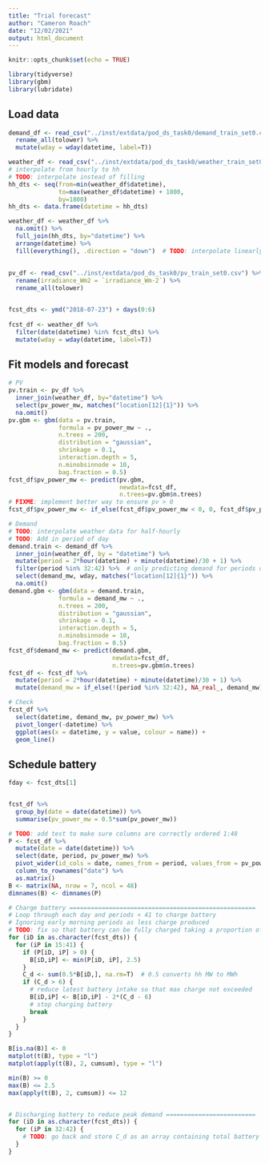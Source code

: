 ```yaml
---
title: "Trial forecast"
author: "Cameron Roach"
date: "12/02/2021"
output: html_document
---
```


```r
knitr::opts_chunk$set(echo = TRUE)

library(tidyverse)
library(gbm)
library(lubridate)
```

## Load data

```r
demand_df <- read_csv("../inst/extdata/pod_ds_task0/demand_train_set0.csv") %>% 
  rename_all(tolower) %>% 
  mutate(wday = wday(datetime, label=T))

weather_df <- read_csv("../inst/extdata/pod_ds_task0/weather_train_set0.csv")
# interpolate from hourly to hh
# TODO: interpolate instead of filling
hh_dts <- seq(from=min(weather_df$datetime),
              to=max(weather_df$datetime) + 1800,
              by=1800)
hh_dts <- data.frame(datetime = hh_dts)

weather_df <- weather_df %>% 
  na.omit() %>% 
  full_join(hh_dts, by="datetime") %>% 
  arrange(datetime) %>% 
  fill(everything(), .direction = "down")  # TODO: interpolate linearly
  
  
pv_df <- read_csv("../inst/extdata/pod_ds_task0/pv_train_set0.csv") %>% 
  rename(irradiance_Wm2 = `irradiance_Wm-2`) %>% 
  rename_all(tolower)


fcst_dts <- ymd("2018-07-23") + days(0:6)
  
fcst_df <- weather_df %>% 
  filter(date(datetime) %in% fcst_dts) %>% 
  mutate(wday = wday(datetime, label=T))
```

## Fit models and forecast

```r
# PV
pv.train <- pv_df %>% 
  inner_join(weather_df, by="datetime") %>% 
  select(pv_power_mw, matches("location[12]{1}")) %>% 
  na.omit()
pv.gbm <- gbm(data = pv.train,
              formula = pv_power_mw ~ .,
              n.trees = 200,
              distribution = "gaussian",
              shrinkage = 0.1,
              interaction.depth = 5,
              n.minobsinnode = 10,
              bag.fraction = 0.5)
fcst_df$pv_power_mw <- predict(pv.gbm, 
                               newdata=fcst_df, 
                               n.trees=pv.gbm$n.trees)
# FIXME: implement better way to ensure pv > 0
fcst_df$pv_power_mw <- if_else(fcst_df$pv_power_mw < 0, 0, fcst_df$pv_power_mw)

# Demand
# TODO: interpolate weather data for half-hourly
# TODO: Add in period of day
demand.train <- demand_df %>% 
  inner_join(weather_df, by = "datetime") %>% 
  mutate(period = 2*hour(datetime) + minute(datetime)/30 + 1) %>% 
  filter(period %in% 32:42) %>%  # only predicting demand for periods of interest
  select(demand_mw, wday, matches("location[12]{1}")) %>% 
  na.omit()
demand.gbm <- gbm(data = demand.train,
              formula = demand_mw ~ .,
              n.trees = 200,
              distribution = "gaussian",
              shrinkage = 0.1,
              interaction.depth = 5,
              n.minobsinnode = 10,
              bag.fraction = 0.5)
fcst_df$demand_mw <- predict(demand.gbm, 
                             newdata=fcst_df, 
                             n.trees=pv.gbm$n.trees)
fcst_df <- fcst_df %>% 
  mutate(period = 2*hour(datetime) + minute(datetime)/30 + 1) %>% 
  mutate(demand_mw = if_else(!(period %in% 32:42), NA_real_, demand_mw))

# Check
fcst_df %>% 
  select(datetime, demand_mw, pv_power_mw) %>% 
  pivot_longer(-datetime) %>% 
  ggplot(aes(x = datetime, y = value, colour = name)) +
  geom_line()
```

## Schedule battery

```r
fday <- fcst_dts[1]


fcst_df %>% 
  group_by(date = date(datetime)) %>% 
  summarise(pv_power_mw = 0.5*sum(pv_power_mw))

# TODO: add test to make sure columns are correctly ordered 1:48
P <- fcst_df %>% 
  mutate(date = date(datetime)) %>% 
  select(date, period, pv_power_mw) %>% 
  pivot_wider(id_cols = date, names_from = period, values_from = pv_power_mw) %>% 
  column_to_rownames("date") %>% 
  as.matrix()
B <- matrix(NA, nrow = 7, ncol = 48)
dimnames(B) <- dimnames(P)

# Charge battery ====================================================
# Loop through each day and periods < 41 to charge battery
# Ignoring early morning periods as less charge produced
# TODO: fix so that battery can be fully charged taking a proportion of each periods PV gen to guard against under-forecasting PV
for (iD in as.character(fcst_dts)) {
  for (iP in 15:41) {
    if (P[iD, iP] > 0) {
      B[iD,iP] <- min(P[iD, iP], 2.5)
    }
    C_d <- sum(0.5*B[iD,], na.rm=T)  # 0.5 converts hh MW to MWh
    if (C_d > 6) {
      # reduce latest battery intake so that max charge not exceeded
      B[iD,iP] <- B[iD,iP] - 2*(C_d - 6)
      # stop charging battery
      break
    }
  }
}

B[is.na(B)] <- 0
matplot(t(B), type = "l")
matplot(apply(t(B), 2, cumsum), type = "l")

min(B) >= 0
max(B) <= 2.5
max(apply(t(B), 2, cumsum)) <= 12


# Discharging battery to reduce peak demand =========================
for (iD in as.character(fcst_dts)) {
  for (iP in 32:42) {
    # TODO: go back and store C_d as an array containing total battery charge for each day. Or maybe a matrix with charge for each period? Can then keep track of how much charge is left in battery.
  }
}
```

